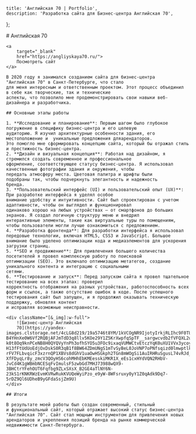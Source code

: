 
    title: 'Английская 70 | Portfolio',
    description: 'Разработка сайта для Бизнес-центра Английская 70',
};

<MdxLayout>
    # Английская 70

    <a
        target="_blank"
        href="https://angliyskaya70.ru/">
        Посмотреть сайт
    </a>

    В 2020 году я занимался созданием сайта для бизнес-центра "Английская 70" в Санкт-Петербурге, что стало
    для меня интересным и ответственным проектом. Этот процесс объединил в себе как творческие, так и технические
    аспекты, что позволило мне продемонстрировать свои навыки веб-дизайнера и разработчика.

    ## Основные этапы работы

    1. **Исследование и планирование**: Первым шагом было глубокое погружение в специфику бизнес-центра и его целевую
    аудиторию. Я изучил архитектурные особенности здания, его местоположение и  уникальные предложения дляарендаторов.
    Это помогло мне сформировать концепцию сайта, который бы отражал стиль и престижность бизнес-центра.
    2. **Дизайн и визуальная концепция**: Работая над дизайном, я стремился создать современное и профессиональное
    оформление, соответствующее статусу бизнес-центра. Я использовал качественные фотографии здания и окружения, чтобы
    передать атмосферу места. Цветовая палитра и шрифты были подобраны так, чтобы подчеркнуть элегантность и надежность
    бренда.
    3. **Пользовательский интерфейс (UI) и пользовательский опыт (UX)**: При разработке интерфейса я уделял особое
    внимание удобству и интуитивности. Сайт был спроектирован с учетом адаптивности, чтобы он выглядел и функционировал
    одинаково хорошо на любых устройствах — от смартфонов до больших экранов. Я создал логичную структуру меню и внедрил
    интерактивные элементы, такие как виртуальные туры по помещениям, чтобы пользователи могли лучше ознакомиться с предложением.
    4. **Разработка фронтенда**: Для разработки интерфейса я использовал передовые технологии, включая HTML5, CSS3 и JavaScript. Большое внимание было уделено оптимизации кода и медиаэлементов для ускорения загрузки страниц.
    5. **SEO и продвижение**: Для привлечения большего количества посетителей я провел комплексную работу по поисковой
    оптимизации (SEO). Это включало оптимизацию метатегов, создание уникального контента и интеграцию с социальными
    сетями.
    6. **Тестирование и запуск**: Перед запуском сайта я провел тщательное тестирование на всех этапах: проверил
    корректность отображения на разных устройствах, работоспособность всех форм и ссылок, а также отсутствие ошибок в коде. После успешного тестирования сайт был запущен, и я продолжил оказывать техническую поддержку, обновляя контент
    и исправляя возможные неисправности.

    <div className="[&_img]:w-full">
        ![Бизнес-центр Английская
        70](https://yandex-images.clstorage.net/4cLG8d219/19a5746t8YM/1kVCOgNR9IjotyIrkjRLIhc9F0TUg0oXnntoqjhefmbtW5qW7zDHdQ8USr43xA79ur5mJOelT1zwEdlruebCHBJFhb2WgeKYKCbmuMWjTqXFvMcL285WVh58Oqn8FKLu5hYVG3Bu2urQBp75pRKVsj6re_A4tdXdMAqCur48xYra35Crwtrxx-B4YHnXe0W6Vf2RQBjAFJmTdD3q8llv5KOe29Y1Z5KrXwpfqSpTF__sargwcvdb2fVFQXL2uE0IGlBQJEIU-k0t8Oq9knPCeNB8H0QYQVyYnPh3ofhSYO5u3FOc9ixaqVUMWCtvEtczYqK0uXU1VVx3ycoytfdLS9Cf16lPnnmOYbniexJ5An_f8Z7JH0QdFtG_8SJ626uibx3Xmj8p220dDBVjolbfdmPu-H13fFtUdUoEdjOxDskS0R3qB1f8BW64ZDmUNgS1mTvSyBeL0JoVNP7oPNfsqizd0lmwptlkm8yY6Spb0LlrorNwMLOXXv8OAbvzf0YBUVfV6g4d8MRrPm392TwFNNDx0Qbcz11SGz14YjQa5KDukxFUNSgWaltJE2OhHNazpGE2eL671BG9yQf6Nb7OzJ6ZX-rFV7FLbvqicF3xzrnQP1XBVs8dGhV1uaOwHSGkph2TGn8mWOgSi1AuIRHRuSgusL74vRJd_EpEs77zyM7c31Asxpb3w2a5b7EQfI5x2j9VTNRIkx0Uun4nNZXrpmMW1tpxoRrmGwNTZ-XfFDyqLr8y_zmcV3QOyHS6cohMHhEbKMEesskiMKR1X_eEs1cxHYdVQN2RHbV-JvCd4K1gWBmbNCESqFvImulsF5zwbGd7MHJ73988wQX9-3BHCtrYFehOUT6Fqfbg9ZLxSXsX_B2GE4aTlNY6N-23kS1rKNKRWzEvmKVRwRukKVUQeWyiPzo_e9yW-8WFsruxy0yY1Z0qAdk9Dq7-5rDZ9Ql6UDheB9yGFdaSsjZm9U)
    </div>

    ## Итоги

    В результате моей работы был создан современный, стильный и функциональный сайт, который отражает высокий статус бизнес-центра "Английская 70". Сайт стал мощным инструментом для привлечения новых арендаторов и укрепления позиций бренда на рынке коммерческой недвижимости Санкт-Петербурга.
</MdxLayout>